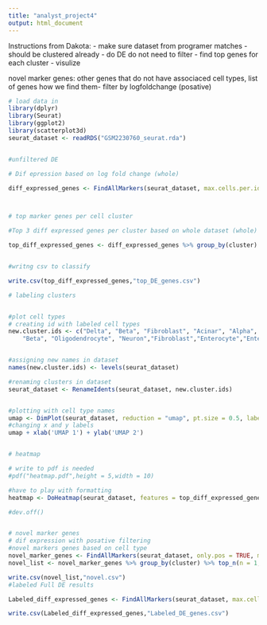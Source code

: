 ```yaml
---
title: "analyst_project4"
output: html_document
---
```

Instructions from Dakota:
- make sure  dataset from programer matches
- should be clustered already
- do DE do not need to filter
- find top genes for each cluster
- visulize 

novel marker genes: other genes that do not have associaced cell types, list of genes 
how we find them- filter by logfoldchange (posative)


```r
# load data in
library(dplyr)
library(Seurat)
library(ggplot2)
library(scatterplot3d)
seurat_dataset <- readRDS("GSM2230760_seurat.rda")



```



```r
#unfiltered DE

# Dif epression based on log fold change (whole)

diff_expressed_genes <- FindAllMarkers(seurat_dataset, max.cells.per.ident = Inf)




```

```r
# top marker genes per cell cluster 

#Top 3 diff expressed genes per cluster based on whole dataset (whole)

top_diff_expressed_genes <- diff_expressed_genes %>% group_by(cluster) %>% top_n(n = 3, wt = avg_logFC)


#writng csv to classify

write.csv(top_diff_expressed_genes,"top_DE_genes.csv")

```

```r
# labeling clusters 



```

```r
#plot cell types 
# creating id with labeled cell types
new.cluster.ids <- c("Delta", "Beta", "Fibroblast", "Acinar", "Alpha", "Ductal", 
    "Beta", "Oligodendrocyte", "Neuron","Fibroblast","Enterocyte","Enterocyte","Macrophage")


#assigning new names in dataset
names(new.cluster.ids) <- levels(seurat_dataset)

#renaming clusters in dataset
seurat_dataset <- RenameIdents(seurat_dataset, new.cluster.ids)


#plotting with cell type names
umap <- DimPlot(seurat_dataset, reduction = "umap", pt.size = 0.5, label = TRUE)
#changing x and y labels 
umap + xlab('UMAP 1') + ylab('UMAP 2')



```




```r
# heatmap

# write to pdf is needed
#pdf("heatmap.pdf",height = 5,width = 10)

#have to play with formatting
heatmap <- DoHeatmap(seurat_dataset, features = top_diff_expressed_genes$gene,size = 3.0,disp.max = 4,angle = 105,label=TRUE) + NoLegend()

#dev.off()



```


```r
# novel marker genes
# dif expression with posative filtering 
#novel markers genes based on cell type
novel_marker_genes <- FindAllMarkers(seurat_dataset, only.pos = TRUE, min.pct = 0.25, logfc.threshold = 0.50,verbose = TRUE,pseudocount.use = 1)
novel_list <- novel_marker_genes %>% group_by(cluster) %>% top_n(n = 1, wt = avg_logFC)

write.csv(novel_list,"novel.csv")
#labeled Full DE results 

Labeled_diff_expressed_genes <- FindAllMarkers(seurat_dataset, max.cells.per.ident = Inf,verbose = TRUE)

write.csv(Labeled_diff_expressed_genes,"Labeled_DE_genes.csv")


```


